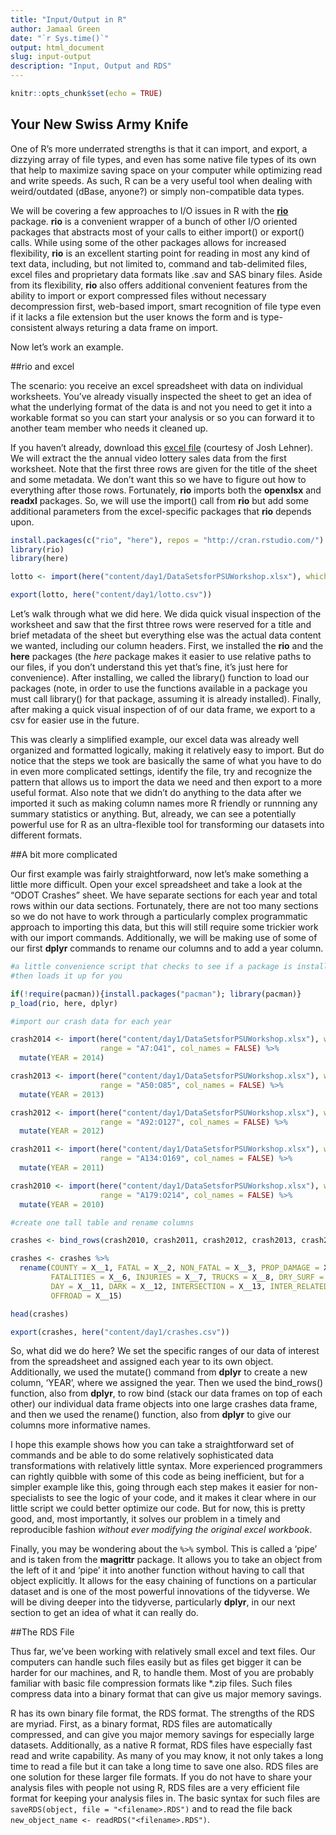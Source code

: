 ```yaml
---
title: "Input/Output in R"
author: Jamaal Green
date: "`r Sys.time()`"
output: html_document
slug: input-output
description: "Input, Output and RDS"
---
```


```r
knitr::opts_chunk$set(echo = TRUE)
```

## Your New Swiss Army Knife

One of R's more underrated strengths is that it can import, and export, a dizzying array of file types, and even has some native file types of its own that help to maximize saving space on your computer while optimizing read and write speeds. As such, R can be a very useful tool when dealing with weird/outdated (dBase, anyone?) or simply non-compatible data types.

We will be covering a few approaches to I/O issues in R with the [**rio**](https://cran.r-project.org/web/packages/rio/vignettes/rio.html) package. **rio** is a convenient wrapper of a bunch of other I/O oriented packages that abstracts most of your calls to either import() or export() calls. While using some of the other packages allows for increased flexibility, **rio** is an excellent starting point for reading in most any kind of text data, including, but not limited to, command and tab-delimited files, excel files and proprietary data formats like .sav and SAS binary files. Aside from its flexibility, **rio** also offers additional convenient features from the ability to import or export compressed files without necessary decompression first, web-based import, smart recognition of file type even if it lacks a file extension but the user knows the form and is type-consistent always returing a data frame on import. 

Now let's work an example.

##rio and excel

The scenario: you receive an excel spreadsheet with data on individual worksheets. You've already visually inspected the sheet to get an idea of what the underlying format of the data is and not you need to get it into a workable format so you can start your analysis or so you can forward it to another team member who needs it cleaned up. 

If you haven't already, download this [excel file](DataSetsforPSUWorkshop.xlsx) (courtesy of Josh Lehner). We will extract the the annual video lottery sales data from the first worksheet. Note that the first three rows are given for the title of the sheet and some metadata. We don't want this so we have to figure out how to everything after those rows. Fortunately, **rio** imports both the **openxlsx** and **readxl** packages. So, we will use the import() call from **rio** but add some additional parameters from the excel-specific packages that **rio** depends upon.

```r

install.packages(c("rio", "here"), repos = "http://cran.rstudio.com/")
library(rio)
library(here)

lotto <- import(here("content/day1/DataSetsforPSUWorkshop.xlsx"), which = 1, skip = 3)

export(lotto, here("content/day1/lotto.csv"))


```

Let's walk through what we did here. We dida quick visual inspection of the worksheet and saw that the first thtree rows were reserved for a title and brief metadata of the sheet but everything else was the actual data content we wanted, including our column headers. First, we installed the **rio** and the **here** packages (the *here* package makes it easier to use relative paths to our files, if you don't understand this yet that's fine, it's just here for convenience). After installing, we called the library() function to load our packages (note, in order to use the functions available in a package you must call library() for that package, assuming it is already installed). Finally, after making a quick visual inspection of of our data frame, we export to a csv for easier use in the future. 

This was clearly a simplified example, our excel data was already well organized and formatted logically, making it relatively easy to import. But do notice that the steps we took are basically the same of what you have to do in even more complicated settings, identify the file, try and recognize the pattern that allows us to import the data we need and then export to a more useful format. Also note that we didn't do anything to the data after we imported it such as making column names more R friendly or runnning any summary statistics or anything. But, already, we can see a potentially powerful use for R as an ultra-flexible tool for transforming our datasets into different formats.

##A bit more complicated

Our first example was fairly straightforward, now let's make something a little more difficult. Open your excel spreadsheet and take a look at the "ODOT Crashes" sheet. We have separate sections for each year and total rows within our data sections. Fortunately, there are not too many sections so we do not have to work through a particularly complex programmatic approach to importing this data, but this will still require some trickier work with our import commands. Additionally, we will be making use of some of our first **dplyr** commands to rename our columns and to add a year column.

```r

#a little convenience script that checks to see if a package is installed and
#then loads it up for you

if(!require(pacman)){install.packages("pacman"); library(pacman)}
p_load(rio, here, dplyr)

#import our crash data for each year

crash2014 <- import(here("content/day1/DataSetsforPSUWorkshop.xlsx"), which = 4, 
                    range = "A7:O41", col_names = FALSE) %>% 
  mutate(YEAR = 2014)

crash2013 <- import(here("content/day1/DataSetsforPSUWorkshop.xlsx"), which = 4, 
                    range = "A50:O85", col_names = FALSE) %>% 
  mutate(YEAR = 2013)

crash2012 <- import(here("content/day1/DataSetsforPSUWorkshop.xlsx"), which = 4, 
                    range = "A92:O127", col_names = FALSE) %>% 
  mutate(YEAR = 2012)

crash2011 <- import(here("content/day1/DataSetsforPSUWorkshop.xlsx"), which = 4, 
                    range = "A134:O169", col_names = FALSE) %>% 
  mutate(YEAR = 2011)

crash2010 <- import(here("content/day1/DataSetsforPSUWorkshop.xlsx"), which = 4, 
                    range = "A179:O214", col_names = FALSE) %>% 
  mutate(YEAR = 2010)

#create one tall table and rename columns

crashes <- bind_rows(crash2010, crash2011, crash2012, crash2013, crash2014)

crashes <- crashes %>% 
  rename(COUNTY = X__1, FATAL = X__2, NON_FATAL = X__3, PROP_DAMAGE = X__4, TOT_CRASH = X__5,
         FATALITIES = X__6, INJURIES = X__7, TRUCKS = X__8, DRY_SURF = X__9, WET_SURF = X__10,
         DAY = X__11, DARK = X__12, INTERSECTION = X__13, INTER_RELATED = X__14,
         OFFROAD = X__15)

head(crashes)

export(crashes, here("content/day1/crashes.csv"))

```

So, what did we do here? We set the specific ranges of our data of interest from the spreadsheet and assigned each year to its own object. Additionally, we used the mutate() command from **dplyr** to create a new column, 'YEAR', where we assigned the year. Then we used the bind_rows() function, also from **dplyr**, to row bind (stack our data frames on top of each other) our individual data frame objects into one large crashes data frame, and then we used the rename() function, also from **dplyr** to give our columns more informative names.

I hope this example shows how you can take a straightforward set of commands and be able to do some relatively sophisticated data transformations with relatively little syntax. More experienced programmers can rightly quibble with some of this code as being inefficient, but for a simpler example like this, going through each step makes it easier for non-specialists to see the logic of your code, and it makes it clear where in our little script we could better optimize our code. But for now, this is pretty good, and, most importantly, it solves our problem in a timely and reproducible fashion *without ever modifying the original excel workbook*.

Finally, you may be wondering about the `%>%` symbol. This is called a 'pipe' and is taken from the **magrittr** package. It allows you to take an object from the left of it and 'pipe' it into another function without having to call that object explicitly. It allows for the easy chaining of functions on a particular dataset and is one of the most powerful innovations of the tidyverse. We will be diving deeper into the tidyverse, particularly **dplyr**, in our next section to get an idea of what it can really do. 

##The RDS File

Thus far, we've been working with relatively small excel and text files. Our computers can handle such files easily but as files get bigger it can be harder for our machines, and R, to handle them. Most of you are probably familiar with basic file compression formats like *.zip files. Such files compress data into a binary format that can give us major memory savings.

R has its own binary file format, the RDS format. The strengths of the RDS are myriad. First, as a binary format, RDS files are automatically compressed, and can give you major memory savings for especially large datasets. Additionally, as a native R format, RDS files have especially fast read and write capability. As many of you may know, it not only takes a long time to read a file but it can take a long time to save one also. RDS files are one solution for these larger file formats. If you do not have to share your analysis files with people not using R, RDS files are a very efficient file format for keeping your analysis files in. The basic syntax for such files are `saveRDS(object, file = "<filename>.RDS")` and to read the file back `new_object_name <- readRDS("<filename>.RDS")`.